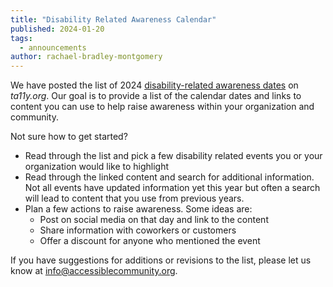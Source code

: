 ```yaml
---
title: "Disability Related Awareness Calendar"
published: 2024-01-20
tags:
  - announcements
author: rachael-bradley-montgomery
---
```



We have posted the list of 2024 [disability-related awareness dates](https://www.ta11y.org/learning/topic?key=plan.z_holidays) on *ta11y.org*. Our goal is to provide a list of the calendar dates and links to content you can use to help raise awareness within your organization and community.

Not sure how to get started?

- Read through the list and pick a few disability related events you or your organization would like to highlight
- Read through the linked content and search for additional information. Not all events have updated information yet this year but often a search will lead to content that you use from previous years.
- Plan a few actions to raise awareness. Some ideas are:
  - Post on social media on that day and link to the content
  - Share information with coworkers or customers
  - Offer a discount for anyone who mentioned the event

If you have suggestions for additions or revisions to the list, please let us know at [info@accessiblecommunity.org](mailto:info@accessiblecommunity.org).
